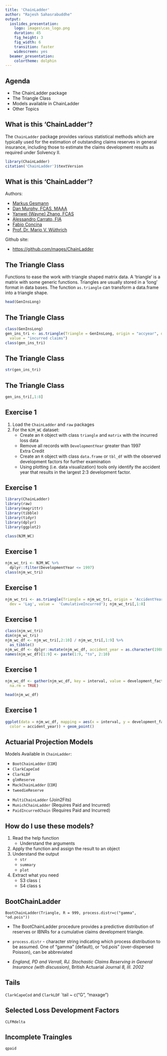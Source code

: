```yaml
---
title: 'ChainLadder'
author: "Rajesh Sahasrabuddhe"
output:
  ioslides_presentation:
    logo: images\cas_logo.png
    duration: 45
    fig_height: 3
    fig_width: 6
    transition: faster
    widescreen: yes
  beamer_presentation:
    colortheme: dolphin
---
```


## Agenda

- The ChainLadder package
- The Triangle Class
- Models available in ChainLadder
- Other Topics


## What is this 'ChainLadder'?

The `ChainLadder` package provides various statistical methods which are typically used for the estimation of outstanding claims reserves in general insurance, including those to estimate the claims development results as required under Solvency II.  

```r
library(ChainLadder)
citation('ChainLadder')$textVersion
```

## What is this 'ChainLadder'?

Authors:  
<div class="columns-2">
- [Markus Gesmann](http://www.magesblog.com/)  
- [Dan Murphy, FCAS, MAAA](http://trinostics.blogspot.com/)  
- [Yanwei (Wayne) Zhang, FCAS](https://www.linkedin.com/in/yanwei-wayne-zhang-314597ab)  
- [Alessandro Carrato, FIA](https://www.linkedin.com/in/alessandrocarrato)  
- [Fabio Concina](https://www.linkedin.com/in/fabioconcina)  
- [Prof. Dr. Mario V. Wüthrich](https://people.math.ethz.ch/~wueth/)  
</div>

Github site:

- [https://github.com/mages/ChainLadder](https://github.com/mages/ChainLadder)


## The Triangle Class

Functions to ease the work with triangle shaped matrix data. A 'triangle' is a matrix with some generic functions. Triangles are usually stored in a 'long' format in data bases. The function `as.triangle` can transform a data.frame into a triangle shape.

```r
head(GenInsLong)
```

## The Triangle Class

```r
class(GenInsLong)
gen_ins_tri <- as.triangle(Triangle = GenInsLong, origin = "accyear", dev = "devyear", 
  value = "incurred claims")
class(gen_ins_tri)

```

## The Triangle Class

```r
str(gen_ins_tri)
```

## The Triangle Class
```r
gen_ins_tri[,1:8]
```
 
## Exercise 1
1. Load the `ChainLadder` and `raw` packages
2. For the `NJM_WC` dataset:
    - Create an `R` object with class `triangle` and `matrix` with the incurred loss data
    - Remove all records with `DevelopmentYear` greater than 1997  
    Extra Credit
    - Create an `R` object with class `data.frame` or `tbl_df` with the observed development factors for further examination
    - Using plotting (i.e. data visualization) tools only identify the accident year that results in the largest 2:3 development factor.
    
## Exercise 1

```r
library(ChainLadder)
library(raw)
library(magrittr)
library(tibble)
library(tidyr)
library(dplyr)
library(ggplot2)

class(NJM_WC)

```

## Exercise 1
```r
njm_wc_tri <- NJM_WC %>% 
  dplyr::filter(DevelopmentYear <= 1997) 
class(njm_wc_tri)

```



## Exercise 1
```r
njm_wc_tri <- as.triangle(Triangle = njm_wc_tri, origin = 'AccidentYear', 
  dev = 'Lag', value =  'CumulativeIncurred'); njm_wc_tri[,1:8]

```

## Exercise 1    
```r
class(njm_wc_tri)
dim(njm_wc_tri)
njm_wc_df <- njm_wc_tri[,2:10] / njm_wc_tri[,1:9] %>% 
  as_tibble()
njm_wc_df <- dplyr::mutate(njm_wc_df, accident_year = as.character(1988:1997))
names(njm_wc_df)[1:9] <- paste(1:9, "to", 2:10)
```

## Exercise 1    
```r
njm_wc_df <- gather(njm_wc_df, key = interval, value = development_factor, 1:9, 
  na.rm = TRUE)

head(njm_wc_df)

```

## Exercise 1    
```r
ggplot(data = njm_wc_df, mapping = aes(x = interval, y = development_factor, 
  color = accident_year)) + geom_point()

```


## Actuarial Projection Models

Models Available in `ChainLadder`:
<div class="columns-2">
- `BootChainLadder` (`CDR`)
- `ClarkCapeCod` 
- `ClarkLDF` 
- `glmReserve`
- `MackChainLadder` (`CDR`)  
- `tweedieReserve`  
</div>
- `MultiChainLadder` (Join2Fits)
- `MunichChainLadder` (Requires Paid and Incurred)
- `PaidIncurredChain` (Requires Paid and Incurred)

## How do I use these models?

1. Read the help function  
    - Understand the arguments  
2. Apply the function and assign the result to an object  
3. Understand the output  
    - `str`
    - `summary`
    - `plot`  
4. Extract what you need 
    - S3 class `[`
    - S4 class `$`

## BootChainLadder

`BootChainLadder(Triangle, R = 999, process.distr=c("gamma", "od.pois"))`

- The BootChainLadder procedure provides a predictive distribution of reserves or IBNRs for a cumulative claims development triangle.

- `process.distr` - character string indicating which process distribution to be assumed. One of "gamma" (default), or "od.pois" (over-dispersed Poisson), can be abbreviated

- _England, PD and Verrall, RJ. Stochastic Claims Reserving in General Insurance (with discussion)_, British Actuarial Journal _8, III. 2002_


## Tails
`ClarkCapeCod` and `ClarkLDF`
`tail ~ c("G", "maxage")


## Selected Loss Development Factors
`CLFMdelta`

## Incomplete Traingles
`qpaid`